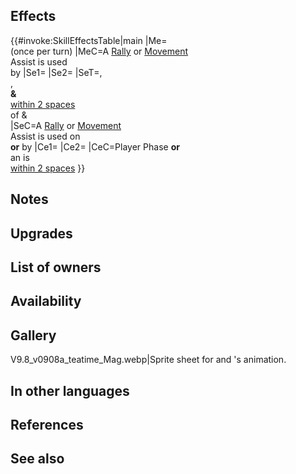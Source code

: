 {{Weapon Infobox
|tagid=SID_紅茶のポット＋
|intID=4854
|image=wep_mg408
|exclusive=0
|weaponType=Red Tome
|cost=300
|might=12
|range=2
|effect=If a Rally or movement Assist skill is used by unit, grants another action to unit (once per turn; if another effect that grants action to unit has been activated at the same time, this effect is also considered to have been triggered).<br><br>If a Rally or movement Assist skill is used by unit or targets unit, grants【Incited】and "Special cooldown charge +1 per attack during combat (only highest value applied; does not stack)" to allies within 2 spaces of both unit and target ally or unit and targeting ally after movement for 1 turn (including unit and target).<br><br>If unit initiates combat or is within 2 spaces of an ally, grants Atk/Spd/Def/Res+5 to unit and unit deals +X × 5 damage during combat (excluding area-of-effect Specials; X = number of Bonus effects active on unit, excluding stat bonuses + number of Penalty effects active on foe, excluding stat penalties; max 5).<br><br>【Incited】<br>If unit initiates combat, grants bonus to unit's Atk/Spd/Def/Res = number of spaces from start position to end position of unit during combat (max 3; that turn only).
|required=Teapot
|refinePaths=default
|refineSP=350
|refineMedals=500
|refineStones=50
|properties=
}}
==Effects==
{{#invoke:SkillEffectsTable|main
|Me={{Eft|Galeforce}}<br>(once per turn)
|MeC=A [[Rally Assist|Rally]] or [[Movement Assist|Movement]]<br>Assist is used<br>by {{Tgt|Unit}}
|Se1={{SEt|Incited}}
|Se2={{SEt|Special Cooldown Charge +1}}
|SeT={{Tgt|Unit}},<br>{{Tgt|Target (Ally)}},<br>'''&''' {{Tgt|Allies}}<br>[[within 2 spaces]]<br>of {{Tgt|Unit}} &<br>{{Tgt|Target (Ally)}}
|SeC=A [[Rally Assist|Rally]] or [[Movement Assist|Movement]]<br>Assist is used on<br>'''or''' by {{Tgt|Unit}}
|Ce1={{Eft|Temporary buffs|Atk/Spd/Def/Res|5}}
|Ce2={{Eft|Damage Boost|5 x ({{Kp|Bonus}} effects<br>on {{Tgt|Unit}} '''&''' {{Kp|Penalty}}<br>effects on {{Tgt|Foe}})<br>(exc. {{SEt|Bonuses}} '''&''' {{SEt|Penalties}})|max=25}}
|CeC=Player Phase '''or'''<br>an {{Tgt|Ally}} is<br>[[within 2 spaces]]
}}

==Notes==
{{Galeforce notes}}
{{Incited}}
{{Special Cooldown Charge +1}}
{{Temporary buffs}}
{{FlatDamageBoost|X (max: 25)}}
{{EffectfromBonus|damage boost}}
{{EffectfromPenalty|damage boost}}
==Upgrades==
{{Weapon Upgrade List}}
==List of owners==
{{Skill Hero List}}
==Availability==
{{PassiveFocusList}}
{{PassiveDistributionList}}
{{PassiveCombatManualList}}
==Gallery==
<gallery>
V9.8_v0908a_teatime_Mag.webp|Sprite sheet for {{St|Princess Teapot}} and {{PAGENAME}}'s animation.
</gallery>
==In other languages==
{{OtherLanguages
|japanese=
|german=
|spanishEU=
|spanishLA=
|french=
|italian=
|chineseTW=
|portuguese=
}}
==References==
<references/>
==See also==
{{See also skills|cond=Description LIKE '%Rally or movement Assist skill%is used by unit or targets unit, grants%' AND Exclusive='1'}}
{{Weapons Navbox}}